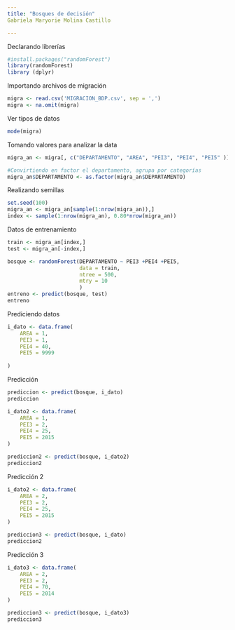 ---
title: "Bosques de decisión"
Gabriela Maryorie Molina Castillo

---
Declarando librerías
```{r}
#install.packages("randomForest")
library(randomForest)
library (dplyr)
```

Importando archivos de migración

```{r}
migra <- read.csv('MIGRACION_BDP.csv', sep = ',')
migra <- na.omit(migra)
```

Ver tipos de datos
```{r}
mode(migra)
```
Tomando valores para analizar la data

```{r}
migra_an <- migra[, c("DEPARTAMENTO", "AREA", "PEI3", "PEI4", "PEI5" )]

#Convirtiendo en factor el departamento, agrupa por categorías
migra_an$DEPARTAMENTO <- as.factor(migra_an$DEPARTAMENTO)
```

Realizando semillas

```{r}
set.seed(100)
migra_an <- migra_an[sample(1:nrow(migra_an)),]
index <- sample(1:nrow(migra_an), 0.80*nrow(migra_an))
```

Datos de entrenamiento
```{r}
train <- migra_an[index,]
test <- migra_an[-index,]
```

```{r}
bosque <- randomForest(DEPARTAMENTO ~ PEI3 +PEI4 +PEI5,
                       data = train,
                       ntree = 500,
                       mtry = 10
                       )
entreno <- predict(bosque, test)
entreno
```

Prediciendo datos

```{r}
i_dato <- data.frame(
    AREA = 1,
    PEI3 = 1,
    PEI4 = 40,
    PEI5 = 9999
     
)
```
Predicción

```{r}
prediccion <- predict(bosque, i_dato)
prediccion
```
```{r}
i_dato2 <- data.frame(
    AREA = 1,
    PEI3 = 2,
    PEI4 = 25,
    PEI5 = 2015
)

prediccion2 <- predict(bosque, i_dato2)
prediccion2
```
Predicción 2
```{r}
i_dato2 <- data.frame(
    AREA = 2,
    PEI3 = 2,
    PEI4 = 25,
    PEI5 = 2015
)

prediccion3 <- predict(bosque, i_dato)
prediccion2
```

Predicción 3

```{r}
i_dato3 <- data.frame(
    AREA = 2,
    PEI3 = 2,
    PEI4 = 70,
    PEI5 = 2014
)

prediccion3 <- predict(bosque, i_dato3)
prediccion3
```

